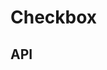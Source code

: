 
<Meta title="Components/Checkbox" component={Checkbox} />

# Checkbox

<Canvas>
  <Story name="Base component">
    <Podium>
      <Checkbox
        content={knobs.text('content', 'Subscribe to communications about Aesop products, services, stores, events and matters of cultural interest.', 'Content')}
        errorMessage={knobs.text('errorMessage', '', 'Content')}
        isEnabled={knobs.boolean('isEnabled', true, 'Presentation')}
        theme={knobs.select('theme', ['dark', 'light'], 'dark', 'Presentation')}
      />
    </Podium>
  </Story>
</Canvas>

## API

<ArgsTable of={Checkbox} />

